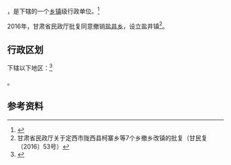 {{中国乡级行政区|62/11/25/201/000}}

'''{{PAGENAMEBASE}}'''，是{{PRC admin/fullname|62/11/25/201/000|3}}下辖的一个[[乡镇|乡镇]]级行政单位。<ref>{{PRC admin/ref sgc|{{PRC admin/parent|62/11/25/201/000}}}}</ref>

2016年，甘肃省民政厅批复同意撤销[[盐井乡_(漳县)|盐井乡]]，设立盐井镇<ref>甘肃省民政厅关于定西市陇西县柯寨乡等7个乡撤乡改镇的批复（甘民复〔2016〕53号）</ref>。

== 行政区划 ==

{{PAGENAMEBASE}}下辖以下地区：<ref>{{PRC admin/ref sgc|62/11/25/201/000}}</ref>

{{PRC admin/children|62/11/25/201/000}}。

== 参考资料 ==

{{reflist}}

{{行政区划小作品}}
{{PRC admin/navcat|62/11/25/201/000}}